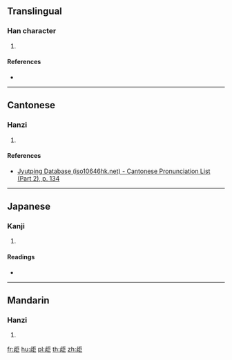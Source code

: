 {{character info/new}}
==Translingual==

===Han character===
{{Han char|rn=77|rad=止|as=05|sn=9|four=|canj=YMSS|ids=⿰止巨}}

# {{defn|Han|sort=止05}}

====References====
* {{Han ref|kx=0576.130|dkj=16287|dj=0966.160|hdz=21440.060|uh=6B6B|ud=27499}}

----

==Cantonese==

===Hanzi===
{{yue-hanzi|jyut=[[keoi5]], [[geoi6]]|y=keui5, geui6}}

# {{defn|lang=yue|sort=止05}}

====References====
*[http://www.iso10646hk.net/jp/document/download.jsp Jyutping Database (iso10646hk.net) - Cantonese Pronunciation List (Part 2), p. 134]

----

==Japanese==

===Kanji===
{{ja-kanji|grade=|rs=止05}}

# {{defn|lang=ja|sort=止05}}

====Readings====
* {{ja-readings|on=[[きょ]] (kyo), [[ご]] (go)|kun=[[とめる]] (tomeru)}}

----

==Mandarin==

===Hanzi===
{{cmn-hanzi|pin=[[jù]] ([[ju4]])|wg=chü<sup>4</sup>}}

# {{defn|lang=cmn|sort=止05}}

[[fr:歫]]
[[hu:歫]]
[[pl:歫]]
[[th:歫]]
[[zh:歫]]